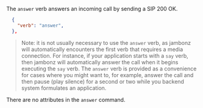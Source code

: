 The `answer` verb answers an incoming call by sending a SIP 200 OK.
```json
  {
    "verb": "answer",
  },
```

> Note: it is not usually necessary to use the `answer` verb, as jambonz will automatically encounters the first verb that requires a media connection.  For instance, if your application starts with a `say` verb, then jambonz will automatically answer the call when it begins executing the `say` verb.  The `answer` verb is provided as a convenience for cases where you might want to, for example, answer the call and then pause (play silence) for a second or two while you backend system formulates an application.

There are no attributes in the `answer` command.


